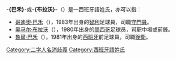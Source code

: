{{noteTA
|1=zh-hans:劳尔·布拉沃;zh-hk:魯爾·巴禾;zh-tw:勞爾·布拉沃;
|2=zh-hans:克劳迪奥·布拉沃;zh-hk:哥迪奧·巴禾;zh-tw:克勞迪歐·布拉沃;
|3=zh-hans:奥马尔·布拉沃;zh-hk:奧馬·巴禾;zh-tw:奧馬·布拉沃;
}}

'''-{巴禾}-'''或'''-{布拉沃}-'''（{{lang|es|Bravo}}）是一西班牙語姓氏，亦可以指：
* [[哥迪奧·巴禾|哥迪奧·巴禾]]（{{lang|es|Claudio Andrés Bravo Muñoz}}），1983年出身的[[智利|智利]]足球員，司職[[守門員|守門員]]。
* [[奥马尔·布拉沃|奥马尔·布拉沃]]（{{lang|es|Omar Bravo Tordecillas}}），1980年出身的[[墨西哥|墨西哥]]足球员，司职中場或前鋒。
* [[魯爾·巴禾|魯爾·巴禾]]（{{lang|es|Raúl Bravo Sanfélix}}），1981年出身的[[西班牙|西班牙]]前足球員，司職[[後衛_(足球)|後衛]]。

{{disambig}}

[[Category:二字人名消歧義|Category:二字人名消歧義]]
[[Category:西班牙語姓氏|Category:西班牙語姓氏]]
